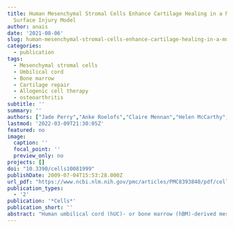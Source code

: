 ```yaml
---
title: Human Mesenchymal Stromal Cells Enhance Cartilage Healing in a Murine Joint
  Surface Injury Model
author: anais
date: '2021-08-06'
slug: human-mesenchymal-stromal-cells-enhance-cartilage-healing-in-a-murine-joint-surface-injury-model
categories:
  - publication
tags:
  - Mesenchymal stromal cells
  - Umbilical cord
  - Bone marrow
  - Cartilage repair
  - Allogenic cell therapy
  - osteoarthritis
subtitle: ''
summary: ''
authors: ["Jade Perry","Anke Roelofs","Claire Mennan","Helen McCarthy","Alison Richmond","Susan Clark","Anna Riemen","Karina Wright","Cosimo De Bari","Sally Roberts"]
lastmod: '2022-03-09T21:30:05Z'
featured: no
image:
  caption: ''
  focal_point: ''
  preview_only: no
projects: []
doi: "10.3390/cells10081999"
publishDate: 2009-07-04T15:53:28.000Z
url_pdf: "https://www.ncbi.nlm.nih.gov/pmc/articles/PMC8393840/pdf/cells-10-01999.pdf"
publication_types:
  - '2'
publication: '*Cells*'
publication_short: ''
abstract: "Human umbilical cord (hUC)- or bone marrow (hBM)-derived mesenchymal stromal cells (MSCs) were evaluated as an allogeneic source of cells for cartilage repair. We aimed to determine if they could enhance healing of chondral defects with or without the recruitment of endogenous cells. hMSCs were applied into a focal joint surface injury in knees of adult mice expressing tdTomato fluorescent protein in cells descending from Gdf5-expressing embryonic joint interzone cells. Three experimental groups were used: (i) hUC-MSCs, (ii) hBM-MSCs and (iii) PBS (vehicle) without cells. Cartilage repair was assessed after 8 weeks and tdTomato-expressing cells were detected by immunostaining. Plasma levels of pro-inflammatory mediators and other markers were measured by electrochemiluminescence. Both hUC-MSC (n = 14, p = 0.009) and hBM-MSC (n = 13, p = 0.006) treatment groups had significantly improved cartilage repair compared to controls (n = 18). While hMSCs were not detectable in the repair tissue at 8 weeks post-implantation, increased endogenous Gdf5-lineage cells were detected in repair tissue of hUC-MSC-treated mice. This xenogeneic study indicates that hMSCs enhance intrinsic cartilage repair mechanisms in mice. Hence, hMSCs, particularly the more proliferative hUC-MSCs, could represent an attractive allogeneic cell population for treating patients with chondral defects and perhaps prevent the onset and progression of osteoarthritis."
---
```

